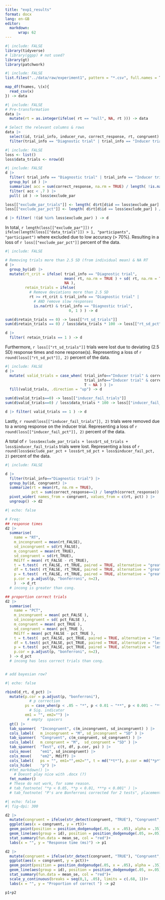 ```yaml
---
title: "exp1_results"
format: docx
lang: en-GB
editor: 
  markdown:
      wrap: 62
---
```


```r
#| include: FALSE
library(tidyverse)
# library(ggpp) # not used?
library(gt)
library(patchwork)
```

```r
#| include: FALSE
list.files("../data/raw/experiment1", pattern = "*.csv", full.names = T) -> fnames

map_df(fnames, \(x){
  read_csv(x)
}) -> data
```


```r
#| include: FALSE
# Pre-transformation
data |>
  mutate(rt = as.integer(ifelse( rt == "null", NA, rt ))) -> data

# Select the relevant columns & rows
data |>
  select(id, trial_info, inducer_run, correct_response, rt, congruent) |>
  filter(trial_info == "Diagnostic trial" | trial_info == "Inducer trial") -> d
```


```r
#| include: FALSE
loss <- list()
loss$data_trials <- nrow(d)
```

```r
#| include: FALSE
d |>
  filter( trial_info == "Diagnostic trial" | trial_info == "Inducer trial" ) |>
  group_by( id ) |>
  summarize( acc = sum(correct_response, na.rm = TRUE) / length( !is.na(correct_response) ) ) |>
  filter( acc < .7 ) |>
  pull( id ) -> loss$exclude_par

loss[["exclude_par_trials"]] <- length( d$rt[d$id == loss$exclude_par] )
loss[["exclude_par_pct"]] <- length( d$rt[d$id == loss$exclude_par] ) / loss$data_trials * 100

d |> filter( !(id %in% loss$exclude_par) ) -> d
``` 

In total, `r length(loss[["exclude_par"]])` `r ifelse(length(loss[["data_trials"]]) > 1, "participants", "participant")` where excluded due to low accuracy (> 70%). Resulting in a loss of `r loss[["exclude_par_pct"]]` percent of the data.

```r
#| include: FALSE

# Removing trials more than 2.5 SD (from individual mean) & NA RT 
d |>
  group_by(id) |>
  mutate(rt_crit = ifelse( trial_info == "Diagnostic trial",
                           mean( rt, na.rm = TRUE ) + sd( rt, na.rm = TRUE ) * 2.5,
                           NA ),
         retain_trials = ifelse(
           # Remove deviations more than 2.5 SD
           rt >= rt_crit & trial_info == "Diagnostic trial" |
             # AND remove slow responses
             is.na(rt) & trial_info == "Diagnostic trial",
                             0, 1 ) ) -> d

sum(d$retain_trials == 0) -> loss[["rt_sd_trials"]]
sum(d$retain_trials == 0) / loss$data_trials * 100 -> loss[["rt_sd_pct"]]

d |> 
  filter( retain_trials == 1 ) -> d
```

Furthermore, `r loss[["rt_sd_trials"]]` trials were lost due to deviating (2.5 SD) response times and none response(s). Representing a loss of `r round(loss[["rt_sd_pct"]], 2)` percent of the data. 

```r
#| include: FALSE
d |>
  mutate( valid_trials = case_when( trial_info=="Inducer trial" & correct_response==1 ~ 1,
                                    trial_info=="Inducer trial" & correct_response==0 ~ 0,
                                    T ~ NA ) ) |>
  fill(valid_trials, .direction = "up") -> d

sum(d$valid_trials==0) -> loss[["inducer_fail_trials"]]
sum(d$valid_trials==0) / loss$data_trials * 100 -> loss[["inducer_fail_pct"]]

d |> filter( valid_trials == 1 ) -> d
```

Lastly, `r round(loss[["inducer_fail_trials"]], 2)` trials were removed due to a wrong response on the inducer trial. Representing a loss of `r round(loss[["inducer_fail_pct"]], 2)` percent of the data. 

A total of `r loss$exclude_par_trials + loss$rt_sd_trials + loss$inducer_fail_trials` trials were lost. Representing a loss of `r round(loss$exclude_par_pct + loss$rt_sd_pct + loss$inducer_fail_pct, 2)` percent of the data. 


```r
#| include: FALSE

d |>
  filter(trial_info=="Diagnostic trial") |>
  group_by(id, congruent) |>
  summarize(rt = mean(rt, na.rm = TRUE),
            pct = sum(correct_response==1) / length(correct_response)) |>
  pivot_wider( names_from = congruent, values_from = c(rt, pct) ) |>
  ungroup() -> d2
```

```r
#| echo: false

# Freq:
## response times
d2 |>
  summarise(
    name = "RT",
    m_incongruent = mean(rt_FALSE),
    sd_incongruent = sd(rt_FALSE),
    m_congruent = mean(rt_TRUE),
    sd_congruent = sd(rt_TRUE),
    Mdiff = mean( rt_FALSE - rt_TRUE),
    t = t.test(  rt_FALSE, rt_TRUE, paired = TRUE, alternative = "greater" )[["statistic"]],
    df = t.test( rt_FALSE, rt_TRUE, paired = TRUE, alternative = "greater" )[["parameter"]],
    p = t.test(  rt_FALSE, rt_TRUE, paired = TRUE, alternative = "greater" )[["p.value"]],
    p.cor = p.adjust(p, "bonferroni", n=2),
    )  -> d_rt
  # incong is greater than cong.

## proportion correct trials
d2 |>
  summarise(
    name = "PCT",
    m_incongruent = mean( pct_FALSE ),
    sd_incongruent = sd( pct_FALSE ),
    m_congruent = mean( pct_TRUE ),
    sd_congruent = mean( pct_TRUE ),
    Mdiff = mean( pct_FALSE - pct_TRUE ),
    t = t.test(  pct_FALSE, pct_TRUE, paired = TRUE, alternative = "less" )[["statistic"]],
    df = t.test( pct_FALSE, pct_TRUE, paired = TRUE, alternative = "less" )[["parameter"]],
    p = t.test(  pct_FALSE, pct_TRUE, paired = TRUE, alternative = "less" )[["p.value"]], 
    p.cor = p.adjust(p, "bonferroni", n=2),
  ) -> d_pct
  # incong has less correct trials than cong. 


# add bayesian row? 

```


```r
#| echo: false

rbind(d_rt, d_pct) |>
  mutate(p.cor = p.adjust(p, "bonferroni"),
           # p correction
         ps = case_when(p < .05 ~ "*", p < 0.01 ~ "**", p < 0.001 ~ "***", T ~ ""),
           # Sig. indicator 
         em1 = "", em2="") |>
          # empty  spacers
  gt() |>
  tab_spanner(  "Incongruent", c(m_incongruent, sd_incongruent) ) |>
  cols_label(   m_incongruent = "M", sd_incongruent = "SD" ) |>
  tab_spanner(  "Congruent", c(m_congruent, sd_congruent) ) |>
  cols_label(   m_congruent = "M",  sd_congruent = "SD" ) |>
  tab_spanner(  "Test", c(t, df, p.cor, ps) ) |>
  cols_move(    "em1", sd_incongruent) |>
  cols_move(    "em2", Mdiff) |>
  cols_label(   ps = "", em1="",em2="", t = md("*t*"), p.cor = md("*p*")) |>
  cols_hide(    "p") |>
  #fmt_markdown() |>
    # Doesnt play nice with .docx (?)
  fmt_number()
  # These do not work, for some reason.
  # tab_footnote( "*p < 0.05, **p < 0.01, ***p < 0.001" ) |>
  # tab_footnote( "P's are Bonferroni corrected for 2 tests", placement="left" ) |>
```


```r
#| echo: false
#| fig-dpi: 300

d2 |>
  mutate(congruent = ifelse(str_detect(congruent, "TRUE"), "Congruent", "Incongruent")) |>
  ggplot(aes(x = congruent, y = rt))+
  geom_point(position = position_dodgenudge(.05, x = .05), alpha = .35)+
  geom_line(aes(group = id), position = position_dodgenudge(.05, x=.05), alpha = .4)+
  stat_summary(fun.data = mean_se, col = "red")+
  labs(x = "", y = "Response time (ms)") -> p1

d2 |>
  mutate(congruent = ifelse(str_detect(congruent, "TRUE"), "Congruent", "Incongruent")) |>
  ggplot(aes(x = congruent, y = pct))+
  geom_point(position = position_dodgenudge(.05, x = .05), alpha = .35)+
  geom_line(aes(group = id), position = position_dodgenudge(.05, x=.05), alpha = .4)+
  stat_summary(fun.data = mean_se, col = "red")+
  scale_y_continuous(breaks = seq(0,1, .05), limits = c(.68, 1))+
  labs(x = "", y = "Proportion of correct ") -> p2

p1+p2
```




